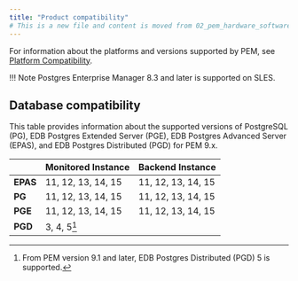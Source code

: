 ```yaml
---
title: "Product compatibility"
# This is a new file and content is moved from 02_pem_hardware_software_requirements.dx file.
---
```


For information about the platforms and versions supported by PEM, see [Platform Compatibility](https://www.enterprisedb.com/platform-compatibility#pem).

!!! Note
    Postgres Enterprise Manager 8.3 and later is supported on SLES.

## Database compatibility

This table provides information about the supported versions of PostgreSQL (PG), EDB Postgres Extended Server (PGE), EDB Postgres Advanced Server (EPAS), and EDB Postgres Distributed (PGD) for PEM 9.x. 

|           |**Monitored Instance**      |**Backend Instance**    |
|:----------|:---------------------------|:-----------------------|
|**EPAS**   |11, 12, 13, 14, 15          |11, 12, 13, 14, 15      |
|**PG**     |11, 12, 13, 14, 15          |11, 12, 13, 14, 15      |
|**PGE**    |11, 12, 13, 14, 15          |11, 12, 13, 14, 15      |
|**PGD**    |3, 4, 5[^1]                 |                        |

[^1]: From PEM version 9.1 and later, EDB Postgres Distributed (PGD) 5 is supported. 

